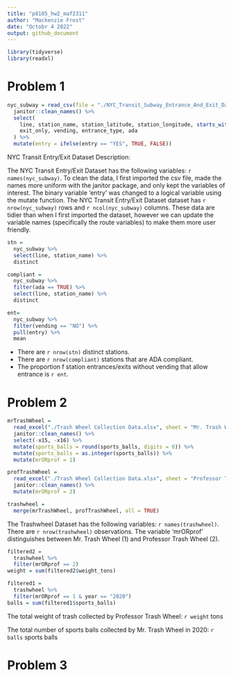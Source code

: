 ```yaml
---
title: "p8105_hw2_maf2311"
author: "Mackenzie Frost"
date: "Octobr 4 2022"
output: github_document
---
```


```r
library(tidyverse)
library(readxl)
```

# Problem 1

```r
nyc_subway = read_csv(file = "./NYC_Transit_Subway_Entrance_And_Exit_Data.csv") %>% 
  janitor::clean_names() %>% 
  select(
    line, station_name, station_latitude, station_longitude, starts_with("route"), entry,
    exit_only, vending, entrance_type, ada
  ) %>% 
  mutate(entry = ifelse(entry == "YES", TRUE, FALSE))
```

NYC Transit Entry/Exit Dataset Description: 

The NYC Transit Entry/Exit Dataset has the following variables: `r names(nyc_subway)`. To clean the data, I first imported the csv file, made the names more uniform with the janitor package, and only kept the variables of interest. The binary variable 'entry' was changed to a logical variable using the mutate function. The NYC Transit Entry/Exit Dataset dataset has `r nrow(nyc_subway)` rows and `r ncol(nyc_subway)` columns. These data are tidier than when I first imported the dataset, however we can update the variable names (specifically the route variables) to make them more user friendly. 

```r
stn = 
  nyc_subway %>% 
  select(line, station_name) %>% 
  distinct

compliant = 
  nyc_subway %>% 
  filter(ada == TRUE) %>%
  select(line, station_name) %>% 
  distinct

ent=
  nyc_subway %>% 
  filter(vending == "NO") %>% 
  pull(entry) %>% 
  mean
```

* There are `r nrow(stn)` distinct stations. 
* There are `r nrow(compliant)` stations that are ADA compliant. 
* The proportion f station entrances/exits without vending that allow entrance is `r ent`.

# Problem 2

```r
mrTrashWheel = 
  read_excel("./Trash Wheel Collection Data.xlsx", sheet = "Mr. Trash Wheel", skip = 1, n_max = 547) %>%
  janitor::clean_names() %>%
  select(-x15, -x16) %>%
  mutate(sports_balls = round(sports_balls, digits = 0)) %>%
  mutate(sports_balls = as.integer(sports_balls)) %>%
  mutate(mrORprof = 1)

profTrashWheel = 
  read_excel("./Trash Wheel Collection Data.xlsx", sheet = "Professor Trash Wheel", skip = 1, n_max = 94) %>%
  janitor::clean_names() %>%
  mutate(mrORprof = 2)

trashwheel = 
  merge(mrTrashWheel, profTrashWheel, all = TRUE)
```

The Trashwheel Dataset has the following variables: `r names(trashwheel)`. There are `r nrow(trashwheel)` observations. The variable 'mrORprof' distinguishes between Mr. Trash Wheel (1) and Professor Trash Wheel (2).

```r
filtered2 = 
  trashwheel %>%
  filter(mrORprof == 2)
weight = sum(filtered2$weight_tons)

filtered1 = 
  trashwheel %>%
  filter(mrORprof == 1 & year == "2020")
balls = sum(filtered1$sports_balls)
```

The total weight of trash collected by Professor Trash Wheel: `r weight` tons

The total number of sports balls collected by Mr. Trash Wheel in 2020: `r balls` sports balls

# Problem 3







